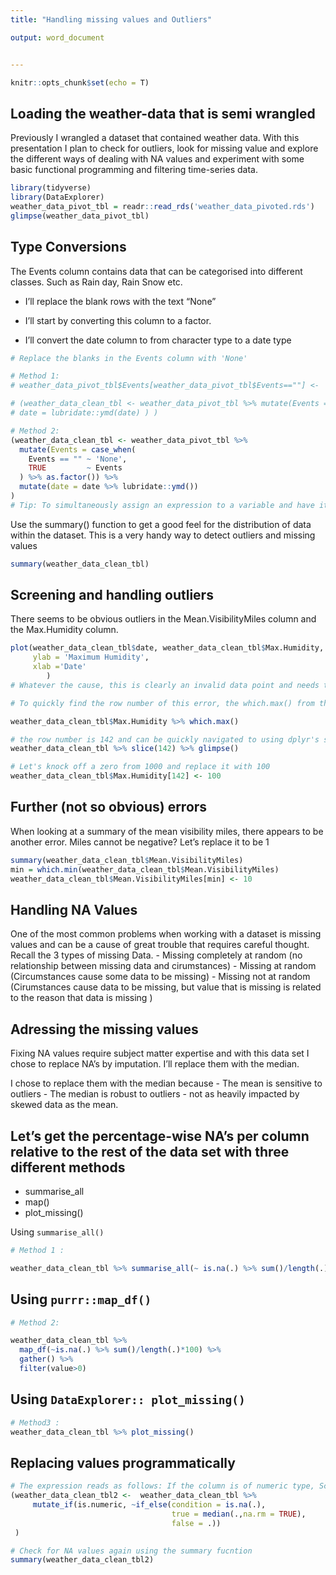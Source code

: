 ```yaml
---
title: "Handling missing values and Outliers"

output: word_document


---
```


```r
knitr::opts_chunk$set(echo = T)
```
## Loading the weather-data that is semi wrangled
Previously I wrangled a dataset that contained weather data. With this presentation I plan to check for outliers, look for missing value and explore the different ways of dealing with NA values and experiment with some basic functional programming and filtering time-series data. 
```r
library(tidyverse)
library(DataExplorer)
weather_data_pivot_tbl = readr::read_rds('weather_data_pivoted.rds')
glimpse(weather_data_pivot_tbl)


```

## Type Conversions
The Events column contains data that can be categorised into different classes. Such as Rain day, Rain Snow etc.

- I'll  replace the blank rows with the text "None"

- I'll start by converting this column to a factor.

- I'll convert the date column to from character type to a date type 
```r
# Replace the blanks in the Events column with 'None'

# Method 1:
# weather_data_pivot_tbl$Events[weather_data_pivot_tbl$Events==""] <- 'None'

# (weather_data_clean_tbl <- weather_data_pivot_tbl %>% mutate(Events = Events %>%  as_factor(),
# date = lubridate::ymd(date) ) )

# Method 2:
(weather_data_clean_tbl <- weather_data_pivot_tbl %>% 
  mutate(Events = case_when(
    Events == "" ~ 'None',
    TRUE         ~ Events
  ) %>% as.factor()) %>% 
  mutate(date = date %>% lubridate::ymd())
)
# Tip: To simultaneously assign an expression to a variable and have it printed to the console, one can wrap the entire expression in parentheses  e.g ( y <- mean(x))

```
Use the summary() function to get a good feel for the distribution of data within the dataset. This is a very handy way to detect outliers and missing values

```r
summary(weather_data_clean_tbl)
```
## Screening and handling outliers
There seems to be obvious outliers in the Mean.VisibilityMiles column and the Max.Humidity column. 
```r
plot(weather_data_clean_tbl$date, weather_data_clean_tbl$Max.Humidity,
     ylab = 'Maximum Humidity',
     xlab ='Date' 
        )
# Whatever the cause, this is clearly an invalid data point and needs to be fixed. I'm assuming that it is out by a factor of 10 and dropping a zero should do the trick
```
```r
# To quickly find the row number of this error, the which.max() from the base package is very handy

weather_data_clean_tbl$Max.Humidity %>% which.max()
```
```r
# the row number is 142 and can be quickly navigated to using dplyr's slice function
weather_data_clean_tbl %>% slice(142) %>% glimpse()

# Let's knock off a zero from 1000 and replace it with 100
weather_data_clean_tbl$Max.Humidity[142] <- 100
```
## Further (not so obvious) errors 

When looking at a summary of the mean visibility miles, there appears to be another error. Miles cannot be negative? Let's replace it to be 1
```r
summary(weather_data_clean_tbl$Mean.VisibilityMiles)
min = which.min(weather_data_clean_tbl$Mean.VisibilityMiles)
weather_data_clean_tbl$Mean.VisibilityMiles[min] <- 10

```

## Handling NA Values
One of the most common problems when working with a dataset is missing values and can be a cause of great trouble that requires careful thought. Recall the 3 types of missing Data.
- Missing completely at random (no relationship between missing data and cirumstances)
- Missing at random (Circumstances cause some data to be missing)
- Missing not at random (Cirumstances cause data to be missing, but value that is missing is related to the reason that data is missing )

## Adressing the missing values
Fixing NA values require subject matter expertise and with this data set I chose to replace NA's by imputation. I'll replace them with the median.

I chose to replace them with the median because
- The mean is sensitive to outliers
- The median is robust to outliers - not as heavily impacted by skewed data as the mean. 

## Let's get the percentage-wise NA's per column relative to the rest of the data set with three different methods
- summarise_all
- map()
- plot_missing()

Using `summarise_all()` 
```r

# Method 1 :

weather_data_clean_tbl %>% summarise_all(~ is.na(.) %>% sum()/length(.)*100) %>% glimpse()


```


## Using `purrr::map_df()`
```r
# Method 2:

weather_data_clean_tbl %>% 
  map_df(~is.na(.) %>% sum()/length(.)*100) %>%
  gather() %>% 
  filter(value>0)
```


##  Using `DataExplorer:: plot_missing()`
```r
# Method3 :
weather_data_clean_tbl %>% plot_missing()
```


## Replacing values programmatically 
```r
# The expression reads as follows: If the column is of numeric type, Scan them for NA's and if you find them, replace it with the  median value of that column, otherwise leave the value as it is
(weather_data_clean_tbl2 <-  weather_data_clean_tbl %>% 
     mutate_if(is.numeric, ~if_else(condition = is.na(.),
                                    true = median(.,na.rm = TRUE),
                                    false = .))
 )

# Check for NA values again using the summary fucntion
summary(weather_data_clean_tbl2)
```

